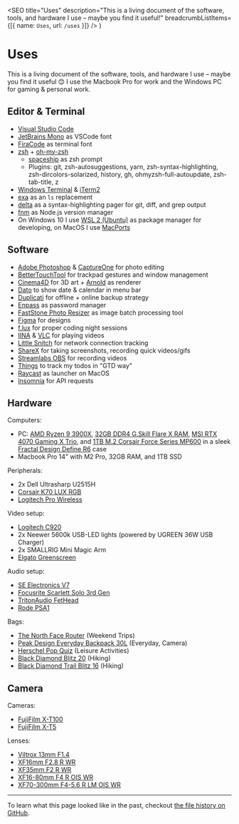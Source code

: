 
  <SEO
    title="Uses"
    description="This is a living document of the software, tools, and hardware I use – maybe you find it useful!"
    breadcrumbListItems={[{ name: `Uses`, url: `/uses` }]}
  />
)


# Uses

This is a living document of the software, tools, and hardware I use – maybe you find it useful 😊 I use the Macbook Pro for work and the Windows PC for gaming & personal work.

## Editor & Terminal

- [Visual Studio Code](https://code.visualstudio.com/)
- [JetBrains Mono](https://www.jetbrains.com/lp/mono/) as VSCode font
- [FiraCode](https://github.com/tonsky/FiraCode) as terminal font
- [zsh](https://www.zsh.org/) + [oh-my-zsh](https://ohmyz.sh/)
  - [spaceship](https://github.com/denysdovhan/spaceship-prompt) as zsh prompt
  - Plugins: git, zsh-autosuggestions, yarn, zsh-syntax-highlighting, zsh-dircolors-solarized, history, gh, ohmyzsh-full-autoupdate, zsh-tab-title, z
- [Windows Terminal](https://github.com/microsoft/terminal) & [iTerm2](https://iterm2.com/)
- [exa](/garden/replacing-ls-with-exa/) as an `ls` replacement
- [delta](https://github.com/dandavison/delta) as a syntax-highlighting pager for git, diff, and grep output
- [fnm](https://github.com/Schniz/fnm) as Node.js version manager
- On Windows 10 I use [WSL 2 (Ubuntu)](https://ubuntu.com/wsl) as package manager for developing, on MacOS I use [MacPorts](https://www.macports.org/)

## Software

- [Adobe Photoshop](https://www.adobe.com/products/photoshop.html) & [CaptureOne](https://www.captureone.com) for photo editing
- [BetterTouchTool](https://folivora.ai/) for trackpad gestures and window management
- [Cinema4D](https://www.maxon.net/en/cinema-4d/) for 3D art + [Arnold](https://www.arnoldrenderer.com/) as renderer
- [Dato](https://sindresorhus.com/dato) to show date & calendar in menu bar
- [Duplicati](https://www.duplicati.com/) for offline + online backup strategy
- [Enpass](https://www.enpass.io/) as password manager
- [FastStone Photo Resizer](https://www.faststone.org/FSResizerDetail.htm) as image batch processing tool
- [Figma](https://www.figma.com/) for designs
- [f.lux](https://justgetflux.com/) for proper coding night sessions
- [IINA](https://iina.io/) & [VLC](https://www.videolan.org/) for playing videos
- [Little Snitch](https://www.obdev.at/en/products/littlesnitch/index.html) for network connection tracking
- [ShareX](https://getsharex.com/) for taking screenshots, recording quick videos/gifs
- [Streamlabs OBS](https://streamlabs.com/) for recording videos
- [Things](https://culturedcode.com/things/) to track my todos in "GTD way"
- [Raycast](https://www.raycast.com/) as launcher on MacOS
- [Insomnia](https://insomnia.rest/) for API requests

## Hardware

Computers:

- PC: [AMD Ryzen 9 3900X](https://www.amd.com/en/products/cpu/amd-ryzen-9-3900x), [32GB DDR4 G.Skill Flare X RAM](https://www.gskill.com/product/165/170/1562828786/F4-3200C14D-32GFX-Overview), [MSI RTX 4070 Gaming X Trio](https://de.msi.com/Graphics-Card/GeForce-RTX-4070-GAMING-X-TRIO-12G), and [1TB M.2 Corsair Force Series MP600](https://www.corsair.com/de/de/Kategorien/Produkte/Datenspeicher/M-2-SSDs/Force-Series%E2%84%A2-Gen-4-PCIe-NVMe-M-2-SSD/p/CSSD-F1000GBMP600) in a sleek [Fractal Design Define R6](https://www.fractal-design.com/products/cases/define/define-r6/blackout/) case
- Macbook Pro 14" with M2 Pro, 32GB RAM, and 1TB SSD

Peripherals:

- 2x Dell Ultrasharp U2515H
- [Corsair K70 LUX RGB](https://www.corsair.com/de/de/Kategorien/Produkte/Gaming-Tastaturen/Mechanische-RGB-Gaming-Tastaturen/K70-LUX-RGB-Mechanical-Gaming-Keyboard-%E2%80%94-CHERRY%C2%AE-MX-SILENT-RGB-%28DE%29/p/CH-9101013-DE)
- [Logitech Pro Wireless](https://www.logitechg.com/de-de/products/gaming-mice/pro-wireless-mouse.html)

Video setup:

- [Logitech C920](https://www.logitech.com/de-de/products/webcams/c920-pro-hd-webcam.960-001055.html)
- 2x Neewer 5600k USB-LED lights (powered by UGREEN 36W USB Charger)
- 2x SMALLRIG Mini Magic Arm
- [Elgato Greenscreen](https://www.elgato.com/green-screen)

Audio setup:

- [SE Electronics V7](https://www.seelectronics.com/se-v7-dynamic-microphone)
- [Focusrite Scarlett Solo 3rd Gen](https://focusrite.com/de/usb-audio-interface/scarlett/scarlett-solo)
- [TritonAudio FetHead](https://www.tritonaudio.com/fethead)
- [Rode PSA1](http://en.rode.com/accessories/Psa1)

Bags:

- [The North Face Router](https://www.thenorthface.de/shop/de/tnf-de/router-rucksack-52sf) (Weekend Trips)
- [Peak Design Everyday Backpack 30L](https://www.peakdesign.com/collections/everyday-bags/products/everyday-backpack?variant=29743301001260) (Everyday, Camera)
- [Herschel Pop Quiz](https://herschelsupply.de/shop/backpacks/pop-quiz-backpack?v=11405-05921-OS) (Leisure Activities)
- [Black Diamond Blitz 20](https://www.blackdiamondequipment.com/de_EU/product/blitz-20/) (Hiking)
- [Black Diamond Trail Blitz 16](https://www.blackdiamondequipment.com/en_DE/product/trail-blitz-16-backpack/) (Hiking)

## Camera

Cameras:

- [FujiFilm X-T100](https://fujifilm-x.com/en-us/products/cameras/x-t100/)
- [FujiFilm X-T5](https://fujifilm-x.com/en-us/products/cameras/x-t5/)

Lenses:

- [Viltrox 13mm F1.4](https://www.rollei.de/en/products/viltrox-objektiv-fx-13-mm-mit-fuji-x-mount-11004)
- [XF16mm F2.8 R WR](https://fujifilm-x.com/en-us/products/lenses/xf16mmf28-r-wr/)
- [XF35mm F2 R WR](https://fujifilm-x.com/en-us/products/lenses/xf35mmf2-r-wr/)
- [XF16-80mm F4 R OIS WR](https://fujifilm-x.com/en-us/products/lenses/xf16-80mmf4-r-ois-wr/)
- [XF70-300mm F4-5.6 R LM OIS WR](https://fujifilm-x.com/en-us/products/lenses/xf70-300mmf4-56-r-lm-ois-wr/)

---

To learn what this page looked like in the past, checkout [the file history on GitHub](https://github.com/LekoArts/portfolio-v2/commits/main/src/pages/uses.mdx).
